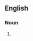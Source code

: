 {{also|powersets}}
==English==

===Noun===
{{head|en|noun plural form}}

# {{plural of|power set|lang=en}}
